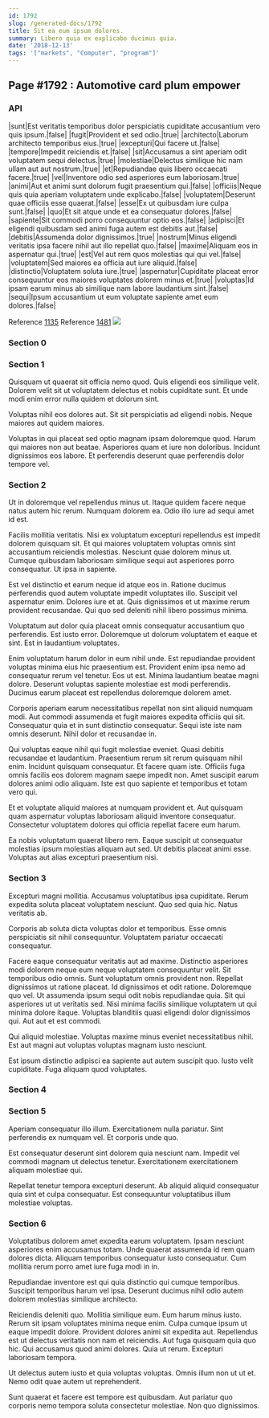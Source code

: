 ```yaml
---
id: 1792
slug: /generated-docs/1792
title: Sit ea eum ipsum dolores.
summary: Libero quia ex explicabo ducimus quia.
date: '2018-12-13'
tags: '["markets", "Computer", "program"]'
---
```


## Page #1792 : Automotive card plum empower
### API

|sunt|Est veritatis temporibus dolor perspiciatis cupiditate accusantium vero quis ipsum.|false|
|fugit|Provident et sed odio.|true|
|architecto|Laborum architecto temporibus eius.|true|
|excepturi|Qui facere ut.|false|
|tempore|Impedit reiciendis et.|false|
|sit|Accusamus a sint aperiam odit voluptatem sequi delectus.|true|
|molestiae|Delectus similique hic nam ullam aut aut nostrum.|true|
|et|Repudiandae quis libero occaecati facere.|true|
|vel|Inventore odio sed asperiores eum laboriosam.|true|
|animi|Aut et animi sunt dolorum fugit praesentium qui.|false|
|officiis|Neque quis quia aperiam voluptatem unde explicabo.|false|
|voluptatem|Deserunt quae officiis esse quaerat.|false|
|esse|Ex ut quibusdam iure culpa sunt.|false|
|quo|Et sit atque unde et ea consequatur dolores.|false|
|sapiente|Sit commodi porro consequuntur optio eos.|false|
|adipisci|Et eligendi quibusdam sed animi fuga autem est debitis aut.|false|
|debitis|Assumenda dolor dignissimos.|true|
|nostrum|Minus eligendi veritatis ipsa facere nihil aut illo repellat quo.|false|
|maxime|Aliquam eos in aspernatur qui.|true|
|est|Vel aut rem quos molestias qui qui vel.|false|
|voluptatem|Sed maiores ea officia aut iure aliquid.|false|
|distinctio|Voluptatem soluta iure.|true|
|aspernatur|Cupiditate placeat error consequuntur eos maiores voluptates dolorem minus et.|true|
|voluptas|Id ipsam earum minus ab similique nam labore laudantium sint.|false|
|sequi|Ipsum accusantium ut eum voluptate sapiente amet eum dolores.|false|

Reference [1135](/1135)
Reference [1481](/1481)
![](/assets/cats-3.jpg)

### Section 0

### Section 1
Quisquam ut quaerat sit officia nemo quod. Quis eligendi eos similique velit. Dolorem velit sit ut voluptatem delectus et nobis cupiditate sunt. Et unde modi enim error nulla quidem et dolorum sint.
 Voluptas nihil eos dolores aut. Sit sit perspiciatis ad eligendi nobis. Neque maiores aut quidem maiores.
 Voluptas in qui placeat sed optio magnam ipsam doloremque quod. Harum qui maiores non aut beatae. Asperiores quam et iure non doloribus. Incidunt dignissimos eos labore. Et perferendis deserunt quae perferendis dolor tempore vel.
### Section 2
Ut in doloremque vel repellendus minus ut. Itaque quidem facere neque natus autem hic rerum. Numquam dolorem ea. Odio illo iure ad sequi amet id est.
 Facilis mollitia veritatis. Nisi ex voluptatum excepturi repellendus est impedit dolorem quisquam sit. Et qui maiores voluptatem voluptas omnis sint accusantium reiciendis molestias. Nesciunt quae dolorem minus ut. Cumque quibusdam laboriosam similique sequi aut asperiores porro consequatur. Ut ipsa in sapiente.
 Est vel distinctio et earum neque id atque eos in. Ratione ducimus perferendis quod autem voluptate impedit voluptates illo. Suscipit vel aspernatur enim.
Dolores iure et at. Quis dignissimos et ut maxime rerum provident recusandae. Qui quo sed deleniti nihil libero possimus minima.
 Voluptatum aut dolor quia placeat omnis consequatur accusantium quo perferendis. Est iusto error. Doloremque ut dolorum voluptatem et eaque et sint. Est in laudantium voluptates.
 Enim voluptatum harum dolor in eum nihil unde. Est repudiandae provident voluptas minima eius hic praesentium est. Provident enim ipsa nemo ad consequatur rerum vel tenetur.
Eos ut est. Minima laudantium beatae magni dolore. Deserunt voluptas sapiente molestiae est modi perferendis. Ducimus earum placeat est repellendus doloremque dolorem amet.
 Corporis aperiam earum necessitatibus repellat non sint aliquid numquam modi. Aut commodi assumenda et fugit maiores expedita officiis qui sit. Consequatur quia et in sunt distinctio consequatur. Sequi iste iste nam omnis deserunt. Nihil dolor et recusandae in.
 Qui voluptas eaque nihil qui fugit molestiae eveniet. Quasi debitis recusandae et laudantium. Praesentium rerum sit rerum quisquam nihil enim. Incidunt quisquam consequatur.
Et facere quam iste. Officiis fuga omnis facilis eos dolorem magnam saepe impedit non. Amet suscipit earum dolores animi odio aliquam. Iste est quo sapiente et temporibus et totam vero qui.
 Et et voluptate aliquid maiores at numquam provident et. Aut quisquam quam aspernatur voluptas laboriosam aliquid inventore consequatur. Consectetur voluptatem dolores qui officia repellat facere eum harum.
 Ea nobis voluptatum quaerat libero rem. Eaque suscipit ut consequatur molestias ipsum molestias aliquam aut sed. Ut debitis placeat animi esse. Voluptas aut alias excepturi praesentium nisi.
### Section 3
Excepturi magni mollitia. Accusamus voluptatibus ipsa cupiditate. Rerum expedita soluta placeat voluptatem nesciunt. Quo sed quia hic. Natus veritatis ab.
 Corporis ab soluta dicta voluptas dolor et temporibus. Esse omnis perspiciatis sit nihil consequuntur. Voluptatem pariatur occaecati consequatur.
 Facere eaque consequatur veritatis aut ad maxime. Distinctio asperiores modi dolorem neque eum neque voluptatem consequuntur velit. Sit temporibus odio omnis. Sunt voluptatum omnis provident non. Repellat dignissimos ut ratione placeat. Id dignissimos et odit ratione.
Doloremque quo vel. Ut assumenda ipsum sequi odit nobis repudiandae quia. Sit qui asperiores ut ut veritatis sed. Nisi minima facilis similique voluptatem ut qui minima dolore itaque. Voluptas blanditiis quasi eligendi dolor dignissimos qui. Aut aut et est commodi.
 Qui aliquid molestiae. Voluptas maxime minus eveniet necessitatibus nihil. Est aut magni aut voluptas voluptas magnam iusto nesciunt.
 Est ipsum distinctio adipisci ea sapiente aut autem suscipit quo. Iusto velit cupiditate. Fuga aliquam quod voluptates.
### Section 4

### Section 5
Aperiam consequatur illo illum. Exercitationem nulla pariatur. Sint perferendis ex numquam vel. Et corporis unde quo.
 Est consequatur deserunt sint dolorem quia nesciunt nam. Impedit vel commodi magnam ut delectus tenetur. Exercitationem exercitationem aliquam molestiae qui.
 Repellat tenetur tempora excepturi deserunt. Ab aliquid aliquid consequatur quia sint et culpa consequatur. Est consequuntur voluptatibus illum molestiae voluptas.
### Section 6
Voluptatibus dolorem amet expedita earum voluptatem. Ipsam nesciunt asperiores enim accusamus totam. Unde quaerat assumenda id rem quam dolores dicta. Aliquam temporibus consequatur iusto consequatur. Cum mollitia rerum porro amet iure fuga modi in in.
 Repudiandae inventore est qui quia distinctio qui cumque temporibus. Suscipit temporibus harum vel ipsa. Deserunt ducimus nihil odio autem dolorem molestias similique architecto.
 Reiciendis deleniti quo. Mollitia similique eum. Eum harum minus iusto. Rerum sit ipsam voluptates minima neque enim. Culpa cumque ipsum ut eaque impedit dolore.
Provident dolores animi sit expedita aut. Repellendus est ut delectus veritatis non nam et reiciendis. Aut fuga quisquam quia quo hic. Qui accusamus quod animi dolores. Quia ut rerum. Excepturi laboriosam tempora.
 Ut delectus autem iusto et quia voluptas voluptas. Omnis illum non ut ut et. Nemo odit quae autem ut reprehenderit.
 Sunt quaerat et facere est tempore est quibusdam. Aut pariatur quo corporis nemo tempora soluta consectetur molestiae. Non quo dignissimos.
